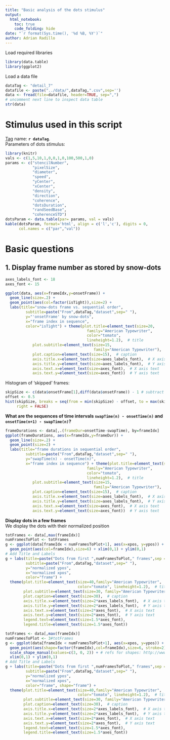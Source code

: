 ```yaml
---
title: "Basic analysis of the dots stimulus"
output:
  html_notebook:
    toc: true
    code_folding: hide
date: "`r format(Sys.time(), '%d %B, %Y')`"
author: Adrian Radillo
---
```


Load required libraries
```r
library(data.table)
library(ggplot2)
```
Load a data file
```r
dataTag <- "detail_7"
datafile <- paste("../data/",dataTag,".csv",sep='')
data <- fread(file=datafile, header=TRUE, sep=",")
# uncomment next line to inspect data table
str(data)
```
# Stimulus used in this script
[Tag](https://github.com/aernesto/dotsStimExperiments/releases) name: **`r dataTag`**.  
Parameters of dots stimulus:  
```r
library(knitr)
vals <- c(1,5,10,1,0,0,1,0,100,500,1,0)  
params <- c("stencilNumber",
            "pixelSize", 
            "diameter",  
            "speed",
            "yCenter",  
            "xCenter", 
            "density",  
            "direction",
            "coherence",  
            "dotsDuration", 
            "randSeedBase", 
            "coherenceSTD")
dotsParam <- data.table(par= params, val = vals)
kable(dotsParam, format='html', align = c('l','c'), digits = 0,
      col.names = c("par","val"))
```





# Basic questions
## 1. Display frame number as stored by snow-dots
```r
axes_labels_font <- 18
axes_font <- 15

ggplot(data, aes(x=frameIdx,y=onsetFrame)) +
  geom_line(size=.2) +
  geom_point(aes(col=factor(isTight)),size=2) +
  labs(title="snow-dots frame vs. sequential order",
         subtitle=paste("From",dataTag,"dataset",sep=" "),
         y="'onsetFrame' by snow-dots",
         x="frame index in sequence",
         color="isTight") + theme(plot.title=element_text(size=20,
                                    family="American Typewriter",
                                    color="tomato",
                                    lineheight=1.2),  # title
            plot.subtitle=element_text(size=15,
                                       family="American Typewriter"),  # subtitle
            plot.caption=element_text(size=15),  # caption
            axis.title.x=element_text(size=axes_labels_font),  # X axis title
            axis.title.y=element_text(size=axes_labels_font),  # Y axis title
            axis.text.x=element_text(size=axes_font),  # X axis text
            axis.text.y=element_text(size=axes_font))  # Y axis text
```
Histogram of 'skipped' frames:
```r
skipSize <- c(data$onsetFrame[1],diff(data$onsetFrame)) - 1 # subtract 1 as no frame is skipped if skipSize = 1
offset <- 0.5
hist(skipSize, breaks = seq(from = min(skipSize) - offset, to = max(skipSize) + offset, by = 1), 
     right = FALSE)
```



**What are the sequences of time intervals `swapTime(n) - onsetTime(n)` and `onsetTime(n+1) - swapTime(n)`?**  
```r
frameDurations <- data[,.(frameDur=onsetTime-swapTime), by=frameIdx]
ggplot(frameDurations, aes(x=frameIdx,y=frameDur)) +
  geom_line(size=.2) +
  geom_point(size=2) +
  labs(title="frame durations in sequential order",
         subtitle=paste("From",dataTag,"dataset",sep=" "),
         y="swapTime(n) - onsetTime(n)",
         x="frame index in sequence") + theme(plot.title=element_text(size=20,
                                    family="American Typewriter",
                                    color="tomato",
                                    lineheight=1.2),  # title
            plot.subtitle=element_text(size=15,
                                       family="American Typewriter"),  # subtitle
            plot.caption=element_text(size=15),  # caption
            axis.title.x=element_text(size=axes_labels_font),  # X axis title
            axis.title.y=element_text(size=axes_labels_font),  # Y axis title
            axis.text.x=element_text(size=axes_font),  # X axis text
            axis.text.y=element_text(size=axes_font))  # Y axis text
```

**Display dots in a few frames**  
We display the dots with their normalized position
```r
totFrames <- data[,max(frameIdx)]
numFramesToPlot <- totFrames
g <- ggplot(data[frameIdx < numFramesToPlot+1], aes(x=xpos, y=ypos)) +
  geom_point(aes(col=frameIdx),size=6) + xlim(0,1) + ylim(0,1)
# Add Title and Labels
g + labs(title=paste("Dots from first ",numFramesToPlot," frames",sep = ''),
         subtitle=paste("From",dataTag,"dataset",sep=" "),
         y="normalized ypos",
         x="normalized xpos",
         color="frame") + 
  theme(plot.title=element_text(size=40,family="American Typewriter",
                                color="tomato", lineheight=1.2),  # title
        plot.subtitle=element_text(size=30, family="American Typewriter"),  # subtitle
        plot.caption=element_text(size=30),  # caption
        axis.title.x=element_text(size=2*axes_labels_font),  # X axis title
        axis.title.y=element_text(size=2*axes_labels_font),  # Y axis title
        axis.text.x=element_text(size=2*axes_font),  # X axis text
        axis.text.y=element_text(size=2*axes_font),  # Y axis text
        legend.text=element_text(size=1.5*axes_font),
        legend.title=element_text(size=1.5*axes_font))
```
```r
totFrames <- data[,max(frameIdx)]
numFramesToPlot <- 3#totFrames
g <- ggplot(data[frameIdx < numFramesToPlot+1], aes(x=xpos, y=ypos)) +
  geom_point(aes(shape=factor(frameIdx),col=frameIdx),size=6, stroke=2) +
  scale_shape_manual(values=c(3, 0, 2)) + # refs for shapes: http://www.sthda.com/english/wiki/ggplot2-point-shapes  &   https://stackoverflow.com/a/34361768
  xlim(0,1) + ylim(0,1)
# Add Title and Labels
g + labs(title=paste("Dots from first ",numFramesToPlot," frames",sep = ''),
         subtitle=paste("From",dataTag,"dataset",sep=" "),
         y="normalized ypos",
         x="normalized xpos",
         color="frame", shape="frame") + 
  theme(plot.title=element_text(size=40,family="American Typewriter",
                                color="tomato", lineheight=1.2),  # title
        plot.subtitle=element_text(size=30, family="American Typewriter"),  # subtitle
        plot.caption=element_text(size=30),  # caption
        axis.title.x=element_text(size=2*axes_labels_font),  # X axis title
        axis.title.y=element_text(size=2*axes_labels_font),  # Y axis title
        axis.text.x=element_text(size=2*axes_font),  # X axis text
        axis.text.y=element_text(size=2*axes_font),  # Y axis text
        legend.text=element_text(size=1.5*axes_font),
        legend.title=element_text(size=1.5*axes_font))
```
